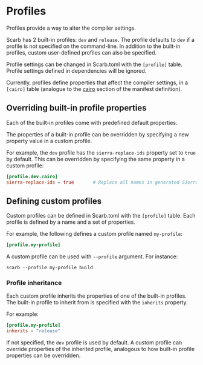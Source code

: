 # Profiles

Profiles provide a way to alter the compiler settings.

Scarb has 2 built-in profiles: `dev` and `release`.
The profile defaults to `dev` if a profile is not specified on the command-line.
In addition to the built-in profiles, custom user-defined profiles can also be specified.

Profile settings can be changed in Scarb.toml with the `[profile]` table.
Profile settings defined in dependencies will be ignored.

Currently, profiles define properties that affect the compiler settings, in a `[cairo]` table
(analogue to the [cairo](./manifest#cairo) section of the manifest definition).

## Overriding built-in profile properties

Each of the built-in profiles come with predefined default properties.

The properties of a built-in profile can be overridden by specifying a new property value in a custom profile.

For example, the `dev` profile has the `sierra-replace-ids` property set to `true` by default.
This can be overridden by specifying the same property in a custom profile:

```toml copy
[profile.dev.cairo]
sierra-replace-ids = true       # Replace all names in generated Sierra code with dummy counterparts
```

## Defining custom profiles

Custom profiles can be defined in Scarb.toml with the `[profile]` table.
Each profile is defined by a name and a set of properties.

For example, the following defines a custom profile named `my-profile`:

```toml copy
[profile.my-profile]
```

A custom profile can be used with `--profile` argument. For instance:

```shell copy
scarb --profile my-profile build
```

### Profile inheritance

Each custom profile inherits the properties of one of the built-in profiles.
The built-in profile to inherit from is specified with the `inherits` property.

For example:

```toml copy
[profile.my-profile]
inherits = "release"
```

If not specified, the `dev` profile is used by default.
A custom profile can override properties of the inherited profile, analogous to how built-in profile properties can be
overridden.
